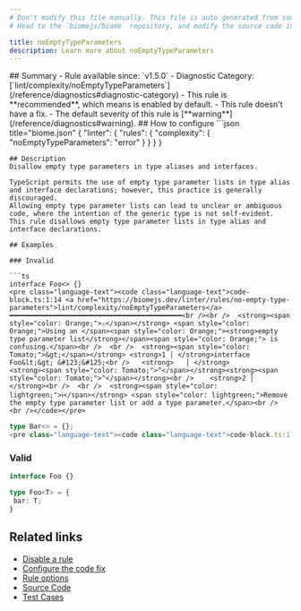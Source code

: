 ```yaml
---
# Don't modify this file manually. This file is auto generated from source, and you will lose your changes next time the website is built.
# Head to the `biomejs/biome` repository, and modify the source code in there.

title: noEmptyTypeParameters
description: Learn more about noEmptyTypeParameters
---
```


<Tabs>
<TabItem label="TypeScript and TSX" icon="seti:typescript">
## Summary
- Rule available since: `v1.5.0`
- Diagnostic Category: [`lint/complexity/noEmptyTypeParameters`](/reference/diagnostics#diagnostic-category)
- This rule is **recommended**, which means is enabled by default.
- This rule doesn't have a fix.
- The default severity of this rule is [**warning**](/reference/diagnostics#warning).
## How to configure
```json title="biome.json"
{
	"linter": {
		"rules": {
			"complexity": {
				"noEmptyTypeParameters": "error"
			}
		}
	}
}

```
## Description
Disallow empty type parameters in type aliases and interfaces.

TypeScript permits the use of empty type parameter lists in type alias and interface declarations; however, this practice is generally discouraged.
Allowing empty type parameter lists can lead to unclear or ambiguous code, where the intention of the generic type is not self-evident.
This rule disallows empty type parameter lists in type alias and interface declarations.

## Examples

### Invalid

```ts
interface Foo<> {}
<pre class="language-text"><code class="language-text">code-block.ts:1:14 <a href="https://biomejs.dev/linter/rules/no-empty-type-parameters">lint/complexity/noEmptyTypeParameters</a> ━━━━━━━━━━━━━━━━━━━━━━━━━━━━━━━━━━━━━━━━━━━<br /><br />  <strong><span style="color: Orange;">⚠</span></strong> <span style="color: Orange;">Using an </span><span style="color: Orange;"><strong>empty type parameter list</strong></span><span style="color: Orange;"> is confusing.</span><br />  <br />  <strong><span style="color: Tomato;">&gt;</span></strong> <strong>1 │ </strong>interface Foo&lt;&gt; &#123;&#125;<br />   <strong>   │ </strong>             <strong><span style="color: Tomato;">^</span></strong><strong><span style="color: Tomato;">^</span></strong><br />    <strong>2 │ </strong><br />  <br />  <strong><span style="color: lightgreen;">ℹ</span></strong> <span style="color: lightgreen;">Remove the empty type parameter list or add a type parameter.</span><br />  <br /></code></pre>

```

```ts
type Bar<> = {};
<pre class="language-text"><code class="language-text">code-block.ts:1:9 <a href="https://biomejs.dev/linter/rules/no-empty-type-parameters">lint/complexity/noEmptyTypeParameters</a> ━━━━━━━━━━━━━━━━━━━━━━━━━━━━━━━━━━━━━━━━━━━━<br /><br />  <strong><span style="color: Orange;">⚠</span></strong> <span style="color: Orange;">Using an </span><span style="color: Orange;"><strong>empty type parameter list</strong></span><span style="color: Orange;"> is confusing.</span><br />  <br />  <strong><span style="color: Tomato;">&gt;</span></strong> <strong>1 │ </strong>type Bar&lt;&gt; = &#123;&#125;;<br />   <strong>   │ </strong>        <strong><span style="color: Tomato;">^</span></strong><strong><span style="color: Tomato;">^</span></strong><br />    <strong>2 │ </strong><br />  <br />  <strong><span style="color: lightgreen;">ℹ</span></strong> <span style="color: lightgreen;">Remove the empty type parameter list or add a type parameter.</span><br />  <br /></code></pre>

```

### Valid

```ts
interface Foo {}
```

```ts
type Foo<T> = {
 bar: T;
}
```

## Related links

- [Disable a rule](/linter/#disable-a-rule)
- [Configure the code fix](/linter#configure-the-code-fix)
- [Rule options](/linter/#rule-options)
- [Source Code](https://github.com/biomejs/biome/blob/main/crates/biome_js_analyze/src/lint/complexity/no_empty_type_parameters.rs)
- [Test Cases](https://github.com/biomejs/biome/blob/main/crates/biome_js_analyze/tests/specs/complexity/noEmptyTypeParameters)

</TabItem>
</Tabs>

